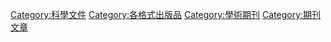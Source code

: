{{see also|Category:期刊文章}}
[[Category:科學文件|Category:科學文件]]
[[Category:各格式出版品|Category:各格式出版品]]
[[Category:學術期刊|Category:學術期刊]]
[[Category:期刊文章|Category:期刊文章]]